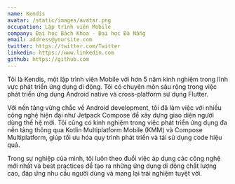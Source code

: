 ```yaml
---
name: Kendis
avatar: /static/images/avatar.png
occupation: Lập trình viên Mobile
company: Đại học Bách Khoa - Đại học Đà Nẵng
email: address@yoursite.com
twitter: https://twitter.com/Twitter
linkedin: https://www.linkedin.com
github: https://github.com
---
```


Tôi là Kendis, một lập trình viên Mobile với hơn 5 năm kinh nghiệm trong lĩnh vực phát triển ứng dụng di động. Tôi có chuyên môn sâu rộng trong việc phát triển ứng dụng Android native và cross-platform sử dụng Flutter.

Với nền tảng vững chắc về Android development, tôi đã làm việc với nhiều công nghệ hiện đại như Jetpack Compose để xây dựng giao diện người dùng thế hệ mới. Tôi cũng có kinh nghiệm trong việc phát triển ứng dụng đa nền tảng thông qua Kotlin Multiplatform Mobile (KMM) và Compose Multiplatform, giúp tối ưu hóa quy trình phát triển và tái sử dụng code hiệu quả.

Trong sự nghiệp của mình, tôi luôn theo đuổi việc áp dụng các công nghệ mới nhất và best practices để tạo ra những ứng dụng di động chất lượng cao, đáp ứng nhu cầu người dùng và mang lại trải nghiệm tuyệt vời.

